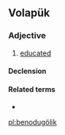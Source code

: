 ==Volapük==

===Adjective===
{{head|vo|adjective}}

# [[educated]]

====Declension====
{{vo-decl-adj}}

====Related terms====
* {{l|vo|kulivik}}

[[pl:benodugölik]]